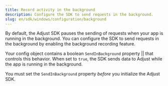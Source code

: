 ```yaml
---
title: Record activity in the background
description: Configure the SDK to send requests in the background.
slug: en/sdk/windows/configuration/background
---
```


By default, the Adjust SDK pauses the sending of requests when your app is running in the background. You can configure the SDK to send requests in the background by enabling the background recording feature.


Your config object contains a boolean <Tooltip>`SendInBackground` property || <SendInBackgroundSig /></Tooltip> that controls this behavior. When set to `true`, the SDK sends data to Adjust while the app is running in the background.

<Callout type="important">

You must set the `SendInBackground` property _before_ you initialize the Adjust SDK.

</Callout>


<SendInBackground />
